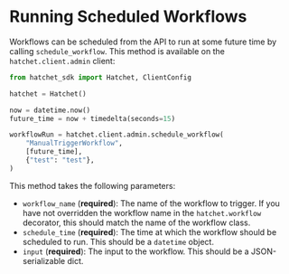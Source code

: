 # Running Scheduled Workflows

Workflows can be scheduled from the API to run at some future time by calling `schedule_workflow`. This method is available on the `hatchet.client.admin` client:

```py filename="scheduled_workflow.py" copy
from hatchet_sdk import Hatchet, ClientConfig

hatchet = Hatchet()

now = datetime.now()
future_time = now + timedelta(seconds=15)

workflowRun = hatchet.client.admin.schedule_workflow(
    "ManualTriggerWorkflow",
    [future_time],
    {"test": "test"},
)
```

This method takes the following parameters:

- `workflow_name` (**required**): The name of the workflow to trigger. If you have not overridden the workflow name in the `hatchet.workflow` decorator, this should match the name of the workflow class.
- `schedule_time` (**required**): The time at which the workflow should be scheduled to run. This should be a `datetime` object.
- `input` (**required**): The input to the workflow. This should be a JSON-serializable dict.
